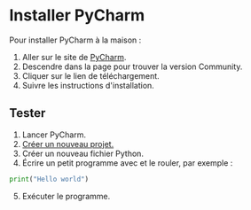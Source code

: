 # Installer PyCharm

Pour installer PyCharm à la maison :

1. Aller sur le site de [PyCharm](https://www.jetbrains.com/pycharm/download/).
2. Descendre dans la page pour trouver la version Community.
3. Cliquer sur le lien de téléchargement.
4. Suivre les instructions d'installation.

## Tester

1. Lancer PyCharm.
2. [Créer un nouveau projet.](creer-projet)
3. Créer un nouveau fichier Python.
4. Écrire un petit programme avec et le rouler, par exemple :

```python
print("Hello world")
```

5. Exécuter le programme.
